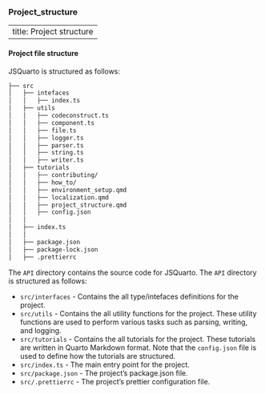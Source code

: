 ### Project_structure

---
title: Project structure
---


#### Project file structure
JSQuarto is structured as follows:

```bash
├── src
│   ├── intefaces
│   │   ├── index.ts
│   ├── utils
│   │   ├── codeconstruct.ts
│   │   ├── component.ts
│   │   ├── file.ts
│   │   ├── logger.ts
│   │   ├── parser.ts
│   │   ├── string.ts
│   │   ├── writer.ts
│   ├── tutorials
│   │   ├── contributing/
│   │   ├── how_to/
│   │   ├── environment_setup.qmd
│   │   ├── localization.qmd
│   │   ├── project_structure.qmd
│   │   ├── config.json
│   │
│   ├── index.ts
│   │
│   ├── package.json
│   ├── package-lock.json
│   ├── .prettierrc

``` 


The `API` directory contains the source code for JSQuarto. The `API` directory is structured as follows:

- `src/interfaces` - Contains the all type/intefaces definitions for the project.
- `src/utils` - Contains the all utility functions for the project. These utility functions are used to perform various tasks such as parsing, writing, and logging.
- `src/tutorials` - Contains the all tutorials for the project. These tutorials are written in Quarto Markdown format. Note that the `config.json` file is used to define how the tutorials are structured.
- `src/index.ts` - The main entry point for the project.
- `src/package.json` - The project's package.json file.
- `src/.prettierrc` - The project's prettier configuration file.
